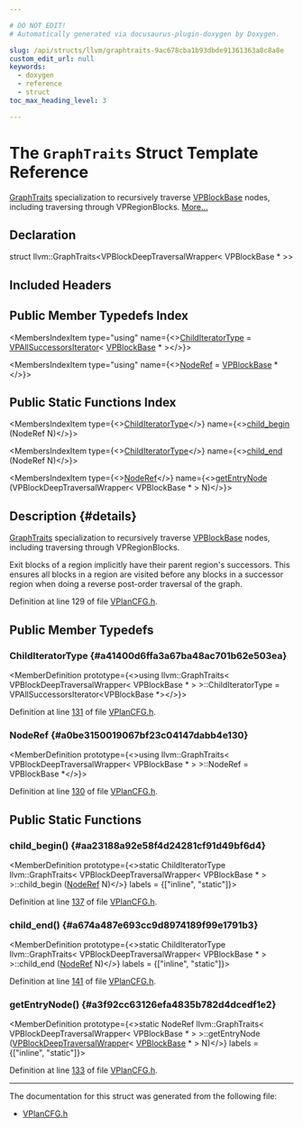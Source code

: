 ```yaml
---

# DO NOT EDIT!
# Automatically generated via docusaurus-plugin-doxygen by Doxygen.

slug: /api/structs/llvm/graphtraits-9ac678cba1b93dbde91361363a8c8a8e
custom_edit_url: null
keywords:
  - doxygen
  - reference
  - struct
toc_max_heading_level: 3

---
```





# The `GraphTraits` Struct Template Reference

<DoxygenPage pluginConfig={pluginConfig}>

<a href="/docs/api/structs/llvm/graphtraits">GraphTraits</a> specialization to recursively traverse <a href="/docs/api/classes/llvm/vpblockbase">VPBlockBase</a> nodes, including traversing through VPRegionBlocks. <a href="#details">More...</a>

## Declaration

<CodeBlock>struct llvm::GraphTraits&lt;VPBlockDeepTraversalWrapper&lt; VPBlockBase &#42; &gt;&gt;</CodeBlock>

## Included Headers

<IncludesList>
<IncludesListItem
  filePath="Transforms/Vectorize/VPlanCFG.h"
  permalink="/docs/api/files/lib/lib/transforms/lib/transforms/vectorize/vplancfg-h"
  isLocal="true" />
</IncludesList>

## Public Member Typedefs Index

<MembersIndex>

<MembersIndexItem
  type="using"
  name={<><a href="#a41400d6ffa3a67ba48ac701b62e503ea">ChildIteratorType</a> = <a href="/docs/api/classes/llvm/vpallsuccessorsiterator">VPAllSuccessorsIterator</a>&lt; <a href="/docs/api/classes/llvm/vpblockbase">VPBlockBase</a> &#42; &gt;</>}>
</MembersIndexItem>

<MembersIndexItem
  type="using"
  name={<><a href="#a0be3150019067bf23c04147dabb4e130">NodeRef</a> = <a href="/docs/api/classes/llvm/vpblockbase">VPBlockBase</a> &#42;</>}>
</MembersIndexItem>

</MembersIndex>

## Public Static Functions Index

<MembersIndex>

<MembersIndexItem
  type={<><a href="#a41400d6ffa3a67ba48ac701b62e503ea">ChildIteratorType</a></>}
  name={<><a href="#aa23188a92e58f4d24281cf91d49bf6d4">child&#95;begin</a> (NodeRef N)</>}>
</MembersIndexItem>

<MembersIndexItem
  type={<><a href="#a41400d6ffa3a67ba48ac701b62e503ea">ChildIteratorType</a></>}
  name={<><a href="#a674a487e693cc9d8974189f99e1791b3">child&#95;end</a> (NodeRef N)</>}>
</MembersIndexItem>

<MembersIndexItem
  type={<><a href="#a0be3150019067bf23c04147dabb4e130">NodeRef</a></>}
  name={<><a href="#a3f92cc63126efa4835b782d4dcedf1e2">getEntryNode</a> (VPBlockDeepTraversalWrapper&lt; VPBlockBase &#42; &gt; N)</>}>
</MembersIndexItem>

</MembersIndex>

## Description {#details}

<a href="/docs/api/structs/llvm/graphtraits">GraphTraits</a> specialization to recursively traverse <a href="/docs/api/classes/llvm/vpblockbase">VPBlockBase</a> nodes, including traversing through VPRegionBlocks.

Exit blocks of a region implicitly have their parent region&#39;s successors. This ensures all blocks in a region are visited before any blocks in a successor region when doing a reverse post-order traversal of the graph.

Definition at line 129 of file <a href="/docs/api/files/lib/lib/transforms/lib/transforms/vectorize/vplancfg-h">VPlanCFG.h</a>.

<SectionDefinition>

## Public Member Typedefs

### ChildIteratorType {#a41400d6ffa3a67ba48ac701b62e503ea}

<MemberDefinition
  prototype={<>using llvm::GraphTraits&lt; VPBlockDeepTraversalWrapper&lt; VPBlockBase &#42; &gt; &gt;::ChildIteratorType =  VPAllSuccessorsIterator&lt;VPBlockBase &#42;&gt;</>}>

Definition at line <a href="/docs/api/files/lib/lib/transforms/lib/transforms/vectorize/vplancfg-h/#l00131">131</a> of file <a href="/docs/api/files/lib/lib/transforms/lib/transforms/vectorize/vplancfg-h">VPlanCFG.h</a>.
</MemberDefinition>

### NodeRef {#a0be3150019067bf23c04147dabb4e130}

<MemberDefinition
  prototype={<>using llvm::GraphTraits&lt; VPBlockDeepTraversalWrapper&lt; VPBlockBase &#42; &gt; &gt;::NodeRef =  VPBlockBase &#42;</>}>

Definition at line <a href="/docs/api/files/lib/lib/transforms/lib/transforms/vectorize/vplancfg-h/#l00130">130</a> of file <a href="/docs/api/files/lib/lib/transforms/lib/transforms/vectorize/vplancfg-h">VPlanCFG.h</a>.
</MemberDefinition>

</SectionDefinition>

<SectionDefinition>

## Public Static Functions

### child&#95;begin() {#aa23188a92e58f4d24281cf91d49bf6d4}

<MemberDefinition
  prototype={<>static ChildIteratorType llvm::GraphTraits&lt; VPBlockDeepTraversalWrapper&lt; VPBlockBase &#42; &gt; &gt;::child&#95;begin (<a href="#a0be3150019067bf23c04147dabb4e130">NodeRef</a> N)</>}
  labels = {["inline", "static"]}>

Definition at line <a href="/docs/api/files/lib/lib/transforms/lib/transforms/vectorize/vplancfg-h/#l00137">137</a> of file <a href="/docs/api/files/lib/lib/transforms/lib/transforms/vectorize/vplancfg-h">VPlanCFG.h</a>.
</MemberDefinition>

### child&#95;end() {#a674a487e693cc9d8974189f99e1791b3}

<MemberDefinition
  prototype={<>static ChildIteratorType llvm::GraphTraits&lt; VPBlockDeepTraversalWrapper&lt; VPBlockBase &#42; &gt; &gt;::child&#95;end (<a href="#a0be3150019067bf23c04147dabb4e130">NodeRef</a> N)</>}
  labels = {["inline", "static"]}>

Definition at line <a href="/docs/api/files/lib/lib/transforms/lib/transforms/vectorize/vplancfg-h/#l00141">141</a> of file <a href="/docs/api/files/lib/lib/transforms/lib/transforms/vectorize/vplancfg-h">VPlanCFG.h</a>.
</MemberDefinition>

### getEntryNode() {#a3f92cc63126efa4835b782d4dcedf1e2}

<MemberDefinition
  prototype={<>static NodeRef llvm::GraphTraits&lt; VPBlockDeepTraversalWrapper&lt; VPBlockBase &#42; &gt; &gt;::getEntryNode (<a href="/docs/api/classes/llvm/vpblockdeeptraversalwrapper">VPBlockDeepTraversalWrapper</a>&lt; <a href="/docs/api/classes/llvm/vpblockbase">VPBlockBase</a> &#42; &gt; N)</>}
  labels = {["inline", "static"]}>

Definition at line <a href="/docs/api/files/lib/lib/transforms/lib/transforms/vectorize/vplancfg-h/#l00133">133</a> of file <a href="/docs/api/files/lib/lib/transforms/lib/transforms/vectorize/vplancfg-h">VPlanCFG.h</a>.
</MemberDefinition>

</SectionDefinition>

<hr/>

The documentation for this struct was generated from the following file:

<ul>
<li><a href="/docs/api/files/lib/lib/transforms/lib/transforms/vectorize/vplancfg-h">VPlanCFG.h</a></li>
</ul>

</DoxygenPage>
